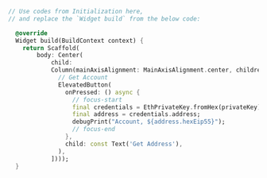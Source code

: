 ```dart
// Use codes from Initialization here,
// and replace the `Widget build` from the below code:

  @override
  Widget build(BuildContext context) {
    return Scaffold(
        body: Center(
            child:
            Column(mainAxisAlignment: MainAxisAlignment.center, children: [
              // Get Account
              ElevatedButton(
                onPressed: () async {
                  // focus-start
                  final credentials = EthPrivateKey.fromHex(privateKey);
                  final address = credentials.address;
                  debugPrint("Account, ${address.hexEip55}");
                  // focus-end
                },
                child: const Text('Get Address'),
              ),
            ])));
  }

```

